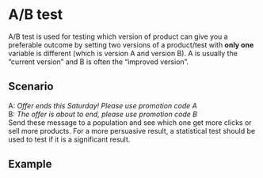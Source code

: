 # A/B test

A/B test is used for testing which version of product can give you a preferable outcome by setting two versions of a product/test with **only one** variable is different (which is version A and version B). A is usually the "current version" and B is often the "improved version".

## Scenario
A: _Offer ends this Saturday! Please use promotion code A_  
B: _The offer is about to end, please use promotion code B_  
Send these message to a population and see which one get more clicks or sell more products. For a more persuasive result, a statistical test should be used to test if it is a significant result.  
  
## Example